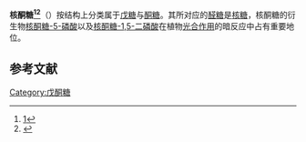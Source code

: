 {{Expand |time=2011-09-17T08:20:58+00:00 }}
{{request translation|time=2015-8-10}}
{{chembox
| verifiedrevid = 447891597
|Name=<small>D</small>-Ribulose
|ImageFileL1=D-ribulose.png
|ImageSizeL1=88px
|ImageFileR1=Ribulose.png
|ImageSizeR1=150px
|IUPACName=(''3R,4R'')-1,3,4,5-Tetrahydroxypentan-2-one
|OtherNames=<small>D</small>-erythro-2-Pentulose<br>Adonose<br>Arabinulose<br>Araboketose<br>Ribosone
|Section1= {{Chembox Identifiers
| CASNo = 488-84-6
| CASNo_Comment =  (D)
| CASNo_Ref = {{cascite|correct|??}}
| CASNo1 = 2042027-5
| CASNo1_Comment =  (L)
| CASNo1_Ref = {{cascite|changed|??}}
| CASNo2 = 5556-48-9
| CASNo2_Comment =  (DL)
| CASNo2_Ref = {{cascite|changed|??}}
|  CASOther  =  (D)<br>2042027-5 (L)<br>5556-48-9 (DL)
|  PubChem = 151261
|  SMILES = D: C([C@H]([C@H](C(=O)CO)O)O)O<br>L: OCC([C@@H](O)[C@@H](O)CO)=O
|  ChEBI_Ref  = {{ebicite|changed|EBI}}|  ChEBI  =  28721
|  SMILES_Comment  =  (D)
|  SMILES1  =  OCC([C@@H](O)[C@@H](O)CO)=O
|  SMILES1_Comment  =  (L)
|  ChemSpiderID_Ref  = {{chemspidercite|changed|chemspider}}|  ChemSpiderID  =  133316
|  InChI  =  1/C5H10O5/c6-1-3(8)5(10)4(9)2-7/h3,5-8,10H,1-2H2/t3-,5-/m1/s1
|  InChIKey  =  ZAQJHHRNXZUBTE-NQXXGFSBBP
|  StdInChI_Ref  = {{stdinchicite|changed|chemspider}}|  StdInChI  =  1S/C5H10O5/c6-1-3(8)5(10)4(9)2-7/h3,5-8,10H,1-2H2/t3-,5-/m1/s1
|  StdInChIKey_Ref  = {{stdinchicite|changed|chemspider}}|  StdInChIKey  =  ZAQJHHRNXZUBTE-NQXXGFSBSA-N
}}
|Section2= {{Chembox Properties
|  C=5|H=10|O=5
|  Appearance=
|  Density=
|  MeltingPt=
|  BoilingPt=
|  Solubility=
  }}
|Section3= {{Chembox Hazards
|  MainHazards=
|  FlashPt=
|  Autoignition=
  }}
}}
'''核酮糖<ref>[http://www.term.gov.cn/pages/homepage/result2.jsp?id=333406&subid=10001798&subject=%E7%B3%96%E7%B1%BB&subsys=%E7%94%9F%E7%89%A9%E5%8C%96%E5%AD%A6%E4%B8%8E%E5%88%86%E5%AD%90%E7%94%9F%E7%89%A9%E5%AD%A6]{{dead link|date=2018年3月 |bot=InternetArchiveBot |fix-attempted=yes }}</ref><ref>{{Cite web|title=ribulose - 核酮糖|url=https://terms.naer.edu.tw/detail/530892/?index=2|access-date=2022-05-09|work=terms.naer.edu.tw}}</ref>'''（{{lang-en|'''ribulose'''}}）按结构上分类属于[[戊糖|戊糖]]与[[酮糖|酮糖]]。其所对应的[[醛糖|醛糖]]是[[核糖|核糖]]，核酮糖的衍生物[[核酮糖-5-磷酸|核酮糖-5-磷酸]]以及[[核酮糖-1,5-二磷酸|核酮糖-1,5-二磷酸]]在植物[[光合作用|光合作用]]的暗反应中占有重要地位。

==参考文献==
{{reflist}}
{{糖类}}
[[Category:戊酮糖|Category:戊酮糖]]